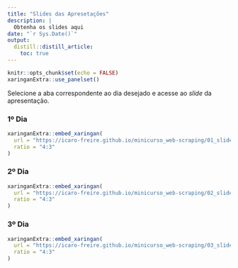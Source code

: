 ```yaml
---
title: "Slides das Apresetações"
description: |
  Obtenha os slides aqui
date: "`r Sys.Date()`"
output: 
  distill::distill_article:
    toc: true
---
```


```r
knitr::opts_chunk$set(echo = FALSE)
xaringanExtra::use_panelset()

```

Selecione a aba correspondente ao dia desejado e acesse ao _slide_ da 
apresentação.

:::{.panelset}

::: {.panel}
### 1º Dia

```r
xaringanExtra::embed_xaringan(
  url = "https://icaro-freire.github.io/minicurso_web-scraping/01_slides_web-scraping.html", 
  ratio = "4:3"
)
```

:::

::: {.panel}
### 2º Dia

```r
xaringanExtra::embed_xaringan(
  url = "https://icaro-freire.github.io/minicurso_web-scraping/02_slides_web-scraping.html", 
  ratio = "4:3"
)
```

:::

::: {.panel}
### 3º Dia

```r
xaringanExtra::embed_xaringan(
  url = "https://icaro-freire.github.io/minicurso_web-scraping/03_slides_web-scraping.html", 
  ratio = "4:3"
)
```

:::
:::